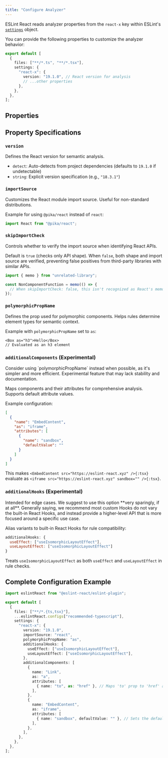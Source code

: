 ```yaml
---
title: "Configure Analyzer"
---
```



ESLint React reads analyzer properties from the `react-x` key within ESLint's [`settings`](https://eslint.org/docs/latest/use/configure/configuration-files#configuring-shared-settings) object.

You can provide the following properties to customize the analyzer behavior:

```ts title="eslint.config.js"
export default [
  {
    files: ["**/*.ts", "**/*.tsx"],
    settings: {
      "react-x": {
        version: "19.1.0", // React version for analysis
        // ...other properties
      },
    },
  },
];
```

## Properties

<AnalyzerPropertyTypeTable />

## Property Specifications

### `version`

Defines the React version for semantic analysis.

- `detect`: Auto-detects from project dependencies (defaults to `19.1.0` if undetectable)
- `string`: Explicit version specification (e.g., `"18.3.1"`)

### `importSource`

Customizes the React module import source. Useful for non-standard distributions.

Example for using `@pika/react` instead of `react`:

```ts
import React from "@pika/react";
```

### `skipImportCheck`

Controls whether to verify the import source when identifying React APIs.

Default is `true` (checks only API shape). When `false`, both shape and import source are verified, preventing false positives from third-party libraries with similar APIs.

```ts
import { memo } from "unrelated-library";

const NonComponentFunction = memo(() => {
  // When skipImportCheck: false, this isn't recognized as React's memo
});
```

### `polymorphicPropName`

Defines the prop used for polymorphic components. Helps rules determine element types for semantic context.

Example with `polymorphicPropName` set to `as`:

```tsx
<Box as="h3">Hello</Box>
// Evaluated as an h3 element
```

### `additionalComponents` (Experimental)

<Callout type="info">
  Consider using `polymorphicPropName` instead when possible, as it's simpler
  and more efficient.
</Callout>

<Callout type="warn">
  Experimental feature that may lack stability and documentation.
</Callout>

Maps components and their attributes for comprehensive analysis. Supports default attribute values.

Example configuration:

```json
[
  {
    "name": "EmbedContent",
    "as": "iframe",
    "attributes": [
      {
        "name": "sandbox",
        "defaultValue": ""
      }
    ]
  }
]
```

This makes `<EmbedContent src="https://eslint-react.xyz" />{:tsx}` evaluate as `<iframe src="https://eslint-react.xyz" sandbox="" />{:tsx}`.

### `additionalHooks` (Experimental)

<Callout type="warn">
  Intended for edge cases. We suggest to use this option **very sparingly, if at
  all**. Generally saying, we recommend most custom Hooks do not vary the
  built-in React Hooks, and instead provide a higher-level API that is more
  focused around a specific use case.
</Callout>

Alias variants to built-in React Hooks for rule compatibility:

```js
additionalHooks: {
  useEffect: ["useIsomorphicLayoutEffect"],
  useLayoutEffect: ["useIsomorphicLayoutEffect"]
}
```

Treats `useIsomorphicLayoutEffect` as both `useEffect` and `useLayoutEffect` in rule checks.

## Complete Configuration Example

```ts title="eslint.config.js"
import eslintReact from "@eslint-react/eslint-plugin";

export default [
  {
    files: ["**/*.{ts,tsx}"],
    ...eslintReact.configs["recommended-typescript"],
    settings: {
      "react-x": {
        version: "19.1.0",
        importSource: "react",
        polymorphicPropName: "as",
        additionalHooks: {
          useEffect: ["useIsomorphicLayoutEffect"],
          useLayoutEffect: ["useIsomorphicLayoutEffect"],
        },
        additionalComponents: [
          {
            name: "Link",
            as: "a",
            attributes: [
              { name: "to", as: "href" }, // Maps 'to' prop to 'href' attribute
            ],
          },
          {
            name: "EmbedContent",
            as: "iframe",
            attributes: [
              { name: "sandbox", defaultValue: "" }, // Sets the default value for 'sandbox' attribute
            ],
          },
        ],
      },
    },
  },
];
```
